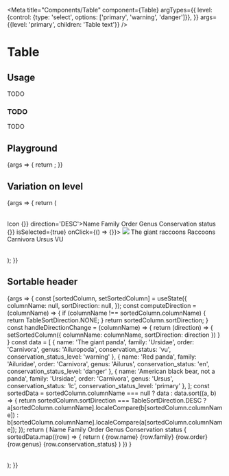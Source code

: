 
<Meta
  title="Components/Table"
  component={Table}
  argTypes={{
    level: {control: {type: 'select', options: ['primary', 'warning', 'danger']}},
  }}
  args={{level: 'primary', children: 'Table text'}}
/>

# Table

## Usage

TODO

### TODO

TODO

## Playground

<Canvas>
  <Story name="Standard">
    {args => {
      return <Table {...args} />;
    }}
  </Story>
</Canvas>

<ArgsTable story="Standard" />

## Variation on level
<Canvas>
    <Story name="Basic DataTable">
        {args => {
            return (
                <Table selectable={true}>
                    <Table.Header>
                        <Table.HeaderCell>Icon</Table.HeaderCell>
                        <Table.HeaderCell sortable={true} onDirectionChange={(direction) => {}} direction='DESC'>Name</Table.HeaderCell>
                        <Table.HeaderCell>Family</Table.HeaderCell>
                        <Table.HeaderCell>Order</Table.HeaderCell>
                        <Table.HeaderCell>Genus</Table.HeaderCell>
                        <Table.HeaderCell>Conservation status</Table.HeaderCell>
                    </Table.Header>
                    <Table.Body>
                        <Table.Row onSelectToggle={(state) => {}} isSelected={true} onClick={() => {}}>
                            <Table.Cell>
                                <img width={44} src='https://res.cloudinary.com/teepublic/image/private/s--_MbNlVzr--/t_Preview/b_rgb:ffffff,c_limit,f_auto,h_630,q_90,w_630/v1493316151/production/designs/1531821_1.jpg'/>
                            </Table.Cell>
                            <Table.Cell>The giant raccoons</Table.Cell>
                            <Table.Cell>Raccoons</Table.Cell>
                            <Table.Cell>Carnivora</Table.Cell>
                            <Table.Cell>Ursus</Table.Cell>
                            <Table.Cell><Badge>VU</Badge></Table.Cell>
                        </Table.Row>
                    </Table.Body>
                </Table>
            );
        }}
    </Story>
</Canvas>

## Sortable header
<Canvas>
    <Story name="Sortable Table">
        {args => {
            const [sortedColumn, setSortedColumn] = useState({
                columnName: null,
                sortDirection: null,
            });
            const computeDirection = (columnName) => {
                if (columnName !== sortedColumn.columnName) {
                    return TableSortDirection.NONE;
                }
                return sortedColumn.sortDirection;
            }
            const handleDirectionChange = (columnName) => {
                return (direction) => {
                    setSortedColumn({
                        columnName: columnName,
                        sortDirection: direction
                    })
                }
            }
            const data = [
                {
                    name: 'The giant panda',
                    family: 'Ursidae',
                    order: 'Carnivora',
                    genus: 'Ailuropoda',
                    conservation_status: 'vu',
                    conservation_status_level: 'warning'
                },
                {
                    name: 'Red panda',
                    family: 'Ailuridae',
                    order: 'Carnivora',
                    genus: 'Ailurus',
                    conservation_status: 'en',
                    conservation_status_level: 'danger'
                },
                {
                    name: 'American black bear, not a panda',
                    family: 'Ursidae',
                    order: 'Carnivora',
                    genus: 'Ursus',
                    conservation_status: 'lc',
                    conservation_status_level: 'primary'
                },
            ];
            const sortedData = sortedColumn.columnName === null ? data : data.sort((a, b) => {
                return sortedColumn.sortDirection === TableSortDirection.DESC ?
                    a[sortedColumn.columnName].localeCompare(b[sortedColumn.columnName]) :
                    b[sortedColumn.columnName].localeCompare(a[sortedColumn.columnName]);
            });
            return (
                <Table>
                    <Table.Header>
                        <Table.HeaderCell sortable={true} onDirectionChange={handleDirectionChange('name')} direction={computeDirection('name')}>Name</Table.HeaderCell>
                        <Table.HeaderCell sortable={true} onDirectionChange={handleDirectionChange('family')} direction={computeDirection('family')}>Family</Table.HeaderCell>
                        <Table.HeaderCell>Order</Table.HeaderCell>
                        <Table.HeaderCell>Genus</Table.HeaderCell>
                        <Table.HeaderCell>Conservation status</Table.HeaderCell>
                    </Table.Header>
                    <Table.Body>
                        {
                            sortedData.map((row) => {
                                return (
                                    <Table.Row>
                                        <Table.Cell>{row.name}</Table.Cell>
                                        <Table.Cell>{row.family}</Table.Cell>
                                        <Table.Cell>{row.order}</Table.Cell>
                                        <Table.Cell>{row.genus}</Table.Cell>
                                        <Table.Cell>
                                            <Badge level={row.conservation_status_level}>{row.conservation_status}</Badge>
                                        </Table.Cell>
                                    </Table.Row>
                                )
                            })
                        }
                    </Table.Body>
                </Table>
            );
        }}
    </Story>
</Canvas>
